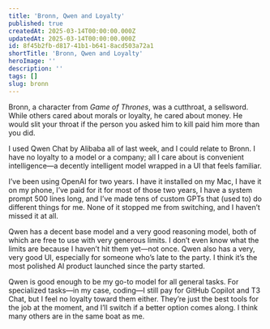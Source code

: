```yaml
---
title: 'Bronn, Qwen and Loyalty'
published: true
createdAt: 2025-03-14T00:00:00.000Z
updatedAt: 2025-03-14T00:00:00.000Z
id: 8f45b2fb-d817-41b1-b641-8acd503a72a1
shortTitle: 'Bronn, Qwen and Loyalty'
heroImage: ''
description: ''
tags: []
slug: bronn
---
```

Bronn, a character from _Game of Thrones_, was a cutthroat, a sellsword. While others cared about morals or loyalty, he cared about money. He would slit your throat if the person you asked him to kill paid him more than you did.

I used Qwen Chat by Alibaba all of last week, and I could relate to Bronn. I have no loyalty to a model or a company; all I care about is convenient intelligence—a decently intelligent model wrapped in a UI that feels familiar.

I’ve been using OpenAI for two years. I have it installed on my Mac, I have it on my phone, I’ve paid for it for most of those two years, I have a system prompt 500 lines long, and I’ve made tens of custom GPTs that (used to) do different things for me. None of it stopped me from switching, and I haven’t missed it at all.

Qwen has a decent base model and a very good reasoning model, both of which are free to use with very generous limits. I don’t even know what the limits are because I haven’t hit them yet—not once. Qwen also has a very, very good UI, especially for someone who’s late to the party. I think it’s the most polished AI product launched since the party started.

Qwen is good enough to be my go-to model for all general tasks. For specialized tasks—in my case, coding—I still pay for GitHub Copilot and T3 Chat, but I feel no loyalty toward them either. They’re just the best tools for the job at the moment, and I’ll switch if a better option comes along. I think many others are in the same boat as me.
